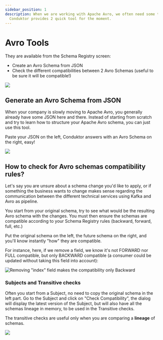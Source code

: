 ```yaml
---
sidebar_position: 1
description: When we are working with Apache Avro, we often need some tools to help us out.
  Conduktor provides 2 quick tool for the moment.
---
```



# Avro Tools

They are available from the Schema Registry screen:

- Create an Avro Schema from JSON
- Check the different compatibilities between 2 Avro Schemas \(useful to be sure it will be compatible!\)

![](../assets/screenshot-2020-09-20-at-19.19.14.png)

## Generate an Avro Schema from JSON

When your company is slowly moving to Apache Avro, you generally already have some JSON here and there. Instead of starting from scratch and try to learn how to structure your Apache Avro schema, you can just use this tool.

Paste your JSON on the left, Conduktor answers with an Avro Schema on the right, easy!

![](../assets/screenshot-2020-09-20-at-19.22.55.png)

## How to check for Avro schemas compatibility rules?

Let's say you are unsure about a schema change you'd like to apply, or if something the business wants to change makes sense regarding the communication between the different technical services using Kafka and Avro as pipeline.

You start from your original schema, try to see what would be the resulting Avro schema with the changes. You must then ensure the schemas are compatible according to your Schema Registry rules \(backward, forward, full, etc.\)

Put the original schema on the left, the future schema on the right, and you'll know instantly "how" they are compatible.

For instance, here, if we remove a field, we know it's not FORWARD nor FULL compatible, but only BACKWARD compatible \(a consumer could be updated without taking this field into account\):

![Removing "index" field makes the compatibility only Backward](../assets/screenshot-2020-09-20-at-19.25.20.png)

### Subjects and Transitive checks

Often you start from a Subject, no need to copy the original schema in the left part. Go to the Subject and click on "Check Compatibility", the dialog will display the latest version of the Subject, but will also have all the schemas lineage in memory, to be used in the Transitive checks.

<InfoBox type="info">
  The transitive checks are useful only when you are comparing a <strong>lineage</strong> of
  schemas.
</InfoBox>

![](../assets/screenshot-2020-09-20-at-19.33.50.png)
